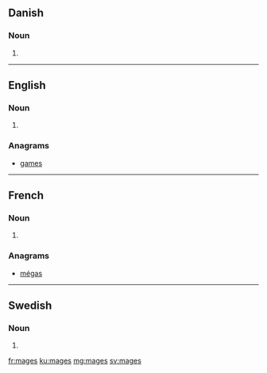 ==Danish==

===Noun===
{{head|da|noun form|g=c}}

# {{genitive singular indefinite of|mage|lang=da}}
----

==English==

===Noun===
{{head|en|plural}}

# {{plural of|mage|lang=en}}

===Anagrams===
* [[games#English|games]]

----

==French==

===Noun===
{{head|fr|plural}}

# {{plural of|mage|lang=fr}}

===Anagrams===
* [[mégas#French|mégas]]

----

==Swedish==

===Noun===
{{head|sv|noun form}}

# {{sv-noun-form-indef-gen|mage}}

[[fr:mages]]
[[ku:mages]]
[[mg:mages]]
[[sv:mages]]